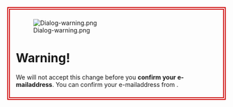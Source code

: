 <div style="border: #cc0000 solid 2px; padding: 2px;">
<div style="border: #cc0000 solid 2px; padding: 1ex 1em;">
[[File:Dialog-warning.png|left|alt=Warning sign]]
= '''Warning!''' =
We will not accept this change before you '''confirm your e-mailaddress'''. You can confirm your e-mailaddress from [[Special:Preferences| {{int:mypreferences}}]].
<div style="clear:both;"></div>
</div></div>